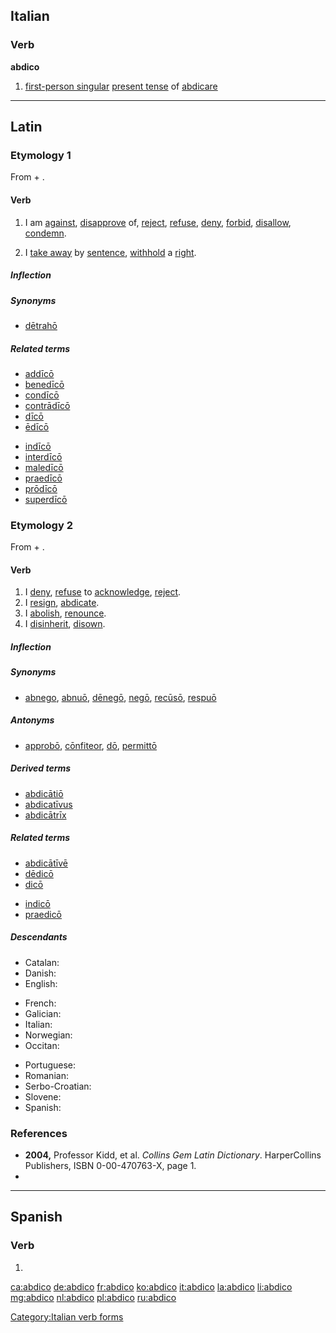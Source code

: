 ==Italian==

===Verb===
'''abdico'''

# [[first-person singular]]  [[present tense]] of [[abdicare]]

[[Category:Italian verb forms]]

----

==Latin==

===Etymology 1===
From {{term|ab||from|lang=la}} + {{term|dico|dīcō|I say|lang=la}}.

====Verb====
{{la-verb|abdico|abdīcō|abdicere|abdīcere|abdixi|abdīxī|abdictum|abdictum}}

# {{context|of an unfavorable omen|lang=la}} I am [[against]], [[disapprove]] of, [[reject]], [[refuse]], [[deny]], [[forbid]], [[disallow]], [[condemn]].
# {{legal|lang=la}} I [[take away]] by [[sentence]], [[withhold]] a [[right]].

=====Inflection=====
{{la-conj-3rd|abdīc|abdīx|abdīct|11=abdic|22=abdix|33=abdict}}

=====Synonyms=====
* {{sense|withhold}} [[detraho|dētrahō]]

=====Related terms=====
{{top2}}
* [[addico#Latin|addīcō]]
* [[benedico#Latin|benedīcō]]
* [[condico|condīcō]]
* [[contradico|contrādīcō]]
* [[dico#Latin|dīcō]]
* [[edico|ēdīcō]]
{{mid2}}
* [[indico#Latin|indīcō]]
* [[interdico#Latin|interdīcō]]
* [[maledico#Latin|maledīcō]]
* [[praedico|praedīcō]]
* [[prodico|prōdīcō]]
* [[superdico|superdīcō]]
{{bottom}}

===Etymology 2===
From {{term|ab||from|lang=la}} + {{term|dico|dicō|I dedicate|lang=la}}.

====Verb====
{{la-verb|abdico|abdicō|abdicare|abdicāre|abdicavi|abdicāvī|abdicatum|abdicātum}}

# I [[deny]], [[refuse]] to [[acknowledge]], [[reject]].
# I [[resign]], [[abdicate]].
# I [[abolish]], [[renounce]].
# I [[disinherit]], [[disown]].

=====Inflection=====
{{la-conj-1st|abdic|abdicāv|abdicāt|22=abdicav|33=abdicat}}

=====Synonyms=====
* {{sense|deny, reject}} [[abnegō|abnego]], [[abnuo|abnuō]], [[denego|dēnegō]], [[nego#Latin|negō]], [[recuso|recūsō]], [[respuo|respuō]]

=====Antonyms=====
* {{sense|deny, reject}} [[approbo|approbō]], [[confiteor|cōnfiteor]], [[do#Latin|dō]], [[permitto|permittō]]

=====Derived terms=====
* [[abdicatio|abdicātiō]]
* [[abdicativus|abdicatīvus]]
* [[abdicatrix|abdicātrīx]]

=====Related terms=====
{{top2}}
* [[abdicative#Latin|abdicātīvē]]
* [[dedico#Latin|dēdicō]]
* [[dico#Latin|dicō]]
{{mid2}}
* [[indico#Latin|indicō]]
* [[praedico|praedicō]]
{{bottom}}

=====Descendants=====
{{rel-top3|Descendants}}
* Catalan: {{l|ca|abdicar}}
* Danish: {{l|da|abdicere}}
* English: {{l|en|abdicate}}
{{rel-mid3}}
* French: {{l|fr|abdiquer}}
* Galician: {{l|gl|abdicar}}
* Italian: {{l|it|abdicare}}
* Norwegian: {{l|no|abdisere}}
* Occitan: {{l|oc|abdicar}}
{{rel-mid3}}
* Portuguese: {{l|pt|abdicar}}
* Romanian: {{l|ro|abdica}}
* Serbo-Croatian: {{l|sh|abdicirati}}
* Slovene: {{l|sl|abdicirati}}
* Spanish: {{l|es|abdicar}}
{{rel-bottom}}

===References===
* '''2004,''' Professor Kidd, et al. ''Collins Gem Latin Dictionary''. HarperCollins Publishers, ISBN 0-00-470763-X, page 1.
* {{R:L&S}}

----

==Spanish==

===Verb===
{{es-verb-form|abdicar}}

# {{es-verb form of|ending=ar|mood=indicative|tense=present|pers=1|number=singular|[[abdicar]]}}

[[ca:abdico]]
[[de:abdico]]
[[fr:abdico]]
[[ko:abdico]]
[[it:abdico]]
[[la:abdico]]
[[li:abdico]]
[[mg:abdico]]
[[nl:abdico]]
[[pl:abdico]]
[[ru:abdico]]